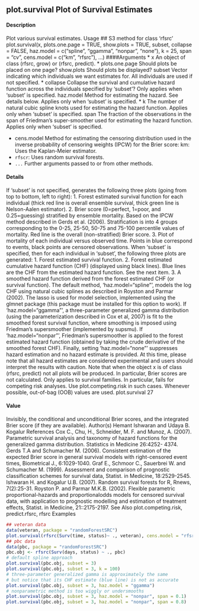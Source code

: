 ## plot.survival Plot of Survival Estimates

#### Description
Plot various survival estimates.
Usage
## S3 method for class 'rfsrc'
plot.survival(x, plots.one.page = TRUE,
              show.plots = TRUE, subset, collapse = FALSE,
              haz.model = c("spline", "ggamma", "nonpar", "none"),
              k = 25, span = "cv", cens.model = c("km", "rfsrc"), ...)
####Arguments
* x An object of class (rfsrc, grow) or (rfsrc, predict).
* plots.one.page Should plots be placed on one page?
  show.plots Should plots be displayed?
  subset Vector indicating which individuals we want estimates for. All individuals are
used if not specified.
* collapse Collapse the survival and cumulative hazard function across the individuals
specified by ‘subset’? Only applies when ‘subset’ is specified.
haz.model Method for estimating the hazard. See details below. Applies only when ‘subset’
is specified.
* k The number of natural cubic spline knots used for estimating the hazard function.
Applies only when ‘subset’ is specified.
span The fraction of the observations in the span of Friedman’s super-smoother used
for estimating the hazard function. Applies only when ‘subset’ is specified.

* cens.model Method for estimating the censoring distribution used in the inverse probability
of censoring weights (IPCW) for the Brier score:
  km: Uses the Kaplan-Meier estimator.
* ``rfscr``: Uses random survival forests.
* ``...`` Further arguments passed to or from other methods.

#### Details
If ‘subset’ is not specified, generates the following three plots (going from top to bottom, left to
                                                                   right):
  1. Forest estimated survival function for each individual (thick red line is overall ensemble survival,
                                                             thick green line is Nelson-Aalen estimator).
2. Brier score (0=perfect, 1=poor, and 0.25=guessing) stratified by ensemble mortality. Based
on the IPCW method described in Gerds et al. (2006). Stratification is into 4 groups corresponding
to the 0-25, 25-50, 50-75 and 75-100 percentile values of mortality. Red line is the
overall (non-stratified) Brier score.
3. Plot of mortality of each individual versus observed time. Points in blue correspond to events,
black points are censored observations.
When ‘subset’ is specified, then for each individual in ‘subset’, the following three plots are
generated:
  1. Forest estimated survival function.
2. Forest estimated cumulative hazard function (CHF) (displayed using black lines). Blue lines
are the CHF from the estimated hazard function. See the next item.
3. A smoothed hazard function derived from the forest estimated CHF (or survival function).
The default method, ‘haz.model="spline"’, models the log CHF using natural cubic splines
as described in Royston and Parmar (2002). The lasso is used for model selection, implemented
using the glmnet package (this package must be installed for this option to work).
If ‘haz.model="ggamma"’, a three-parameter generalized gamma distribution (using the parameterization
                                                                           described in Cox et al, 2007) is fit to the smoothed forest survival function,
where smoothing is imposed using Friedman’s supersmoother (implemented by supsmu). If
‘haz.model="nonpar"’, Friedman’s supersmoother is applied to the forest estimated hazard
function (obtained by taking the crude derivative of the smoothed forest CHF). Finally, setting
‘haz.model="none"’ suppresses hazard estimation and no hazard estimate is provided.
At this time, please note that all hazard estimates are considered experimental and users should
interpret the results with caution.
Note that when the object x is of class (rfsrc, predict) not all plots will be produced. In
particular, Brier scores are not calculated.
Only applies to survival families. In particular, fails for competing risk analyses. Use plot.competing.risk
in such cases.
Whenever possible, out-of-bag (OOB) values are used.
plot.survival 27

#### Value
Invisibly, the conditional and unconditional Brier scores, and the integrated Brier score (if they are
                                                                                           available).
Author(s)
Hemant Ishwaran and Udaya B. Kogalur
References
Cox C., Chu, H., Schneider, M. F. and Munoz, A. (2007). Parametric survival analysis and taxonomy
of hazard functions for the generalized gamma distribution. Statistics in Medicine 26:4252-
  4374.
Gerds T.A and Schumacher M. (2006). Consistent estimation of the expected Brier score in general
survival models with right-censored event times, Biometrical J., 6:1029-1040.
Graf E., Schmoor C., Sauerbrei W. and Schumacher M. (1999). Assessment and comparison of
prognostic classification schemes for survival data, Statist. in Medicine, 18:2529-2545.
Ishwaran H. and Kogalur U.B. (2007). Random survival forests for R, Rnews, 7(2):25-31.
Royston P. and Parmar M.K.B. (2002). Flexible parametric proportional-hazards and proportionalodds
models for censored survival data, with application to prognostic modelling and estimation of
treatment effects, Statist. in Medicine, 21::2175-2197.
See Also
plot.competing.risk, predict.rfsrc, rfsrc
Examples
```r
## veteran data
data(veteran, package = "randomForestSRC")
plot.survival(rfsrc(Surv(time, status)~ ., veteran), cens.model = "rfsrc")
## pbc data
data(pbc, package = "randomForestSRC")
pbc.obj <- rfsrc(Surv(days, status) ~ ., pbc)
# default spline approach
plot.survival(pbc.obj, subset = 3)
plot.survival(pbc.obj, subset = 3, k = 100)
# three-parameter generalized gamma is approximately the same
# but notice that its CHF estimate (blue line) is not as accurate
plot.survival(pbc.obj, subset = 3, haz.model = "ggamma")
# nonparametric method is too wiggly or undersmooths
plot.survival(pbc.obj, subset = 3, haz.model = "nonpar", span = 0.1)
plot.survival(pbc.obj, subset = 3, haz.model = "nonpar", span = 0.8)
```
